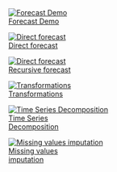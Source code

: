 
<div class="image-grid">

<div class="image-container">
  <a href="topics/intro/forecaster_demo.qmd">
    <img src="images/intro.png" alt="Forecast Demo" class="topic-image">
    <div class="image-text">Forecast Demo</div>
  </a>
</div>


<div class="image-container">
  <a href="topics/intro/direct_forecasting.qmd">
    <img src="images/direct_forecast.png" alt="Direct forecast" class="topic-image">
    <div class="image-text">Direct forecast</div>
  </a>
</div>


<div class="image-container">
  <a href="topics/intro/recursive_forecasting.qmd">
    <img src="images/recursive_forecast.png" alt="Direct forecast" class="topic-image">
    <div class="image-text">Recursive forecast</div>
  </a>
</div>

<div class="image-container">
  <a href="topics/ts_decomposition/transformations.qmd">
    <img src="images/transformations.png" alt="Transformations" class="topic-image">
    <div class="image-text">Transformations</div>
  </a>
</div>


<div class="image-container">
  <a href="topics/ts_decomposition/ts_decomposition_page.qmd">
    <img src="images/ts_decomp/ts_composition.png" alt="Time Series Decomposition" class="topic-image">
    <div class="image-text">Time Series<br>Decomposition</div>
  </a>
</div>

<div class="image-container">
  <a href="topics/na_imputation/na_imputation.qmd">
    <img src="images/na_imputation.png" alt="Missing values imputation" class="topic-image">
    <div class="image-text">Missing values<br>imputation</div>
  </a>
</div>




</div>
